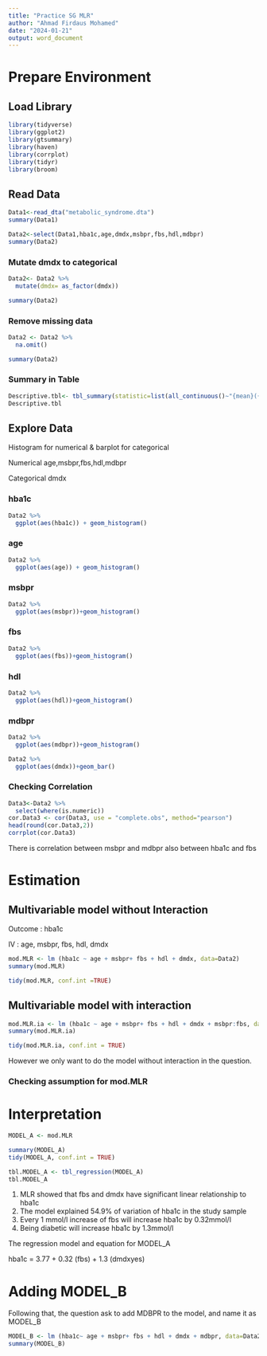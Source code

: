 ```yaml
---
title: "Practice SG MLR"
author: "Ahmad Firdaus Mohamed"
date: "2024-01-21"
output: word_document
---
```


# Prepare Environment

## Load Library

```r
library(tidyverse)
library(ggplot2)
library(gtsummary)
library(haven)
library(corrplot)
library(tidyr)
library(broom)
```

## Read Data

```r
Data1<-read_dta("metabolic_syndrome.dta")
summary(Data1)
```

```r
Data2<-select(Data1,hba1c,age,dmdx,msbpr,fbs,hdl,mdbpr)
summary(Data2)
```

### Mutate dmdx to categorical

```r
Data2<- Data2 %>%
  mutate(dmdx= as_factor(dmdx))
```

```r
summary(Data2)
```

### Remove missing data

```r
Data2 <- Data2 %>%
  na.omit()
```

```r
summary(Data2)
```

### Summary in Table

```r
Descriptive.tbl<- tbl_summary(statistic=list(all_continuous()~"{mean}({sd})", all_categorical()~"{n}/{N} ({p}%)"),Data2)
Descriptive.tbl
```

## Explore Data

Histogram for numerical & barplot for categorical

Numerical age,msbpr,fbs,hdl,mdbpr

Categorical dmdx

### hba1c

```r
Data2 %>%
  ggplot(aes(hba1c)) + geom_histogram()
```

### age

```r
Data2 %>%
  ggplot(aes(age)) + geom_histogram()
```

### msbpr

```r
Data2 %>%
  ggplot(aes(msbpr))+geom_histogram()
```

### fbs

```r
Data2 %>%
  ggplot(aes(fbs))+geom_histogram()
```

### hdl

```r
Data2 %>%
  ggplot(aes(hdl))+geom_histogram()
```

### mdbpr

```r
Data2 %>%
  ggplot(aes(mdbpr))+geom_histogram()
```

```r
Data2 %>%
  ggplot(aes(dmdx))+geom_bar()
```

### Checking Correlation

```r
Data3<-Data2 %>%
  select(where(is.numeric))
cor.Data3 <- cor(Data3, use = "complete.obs", method="pearson")
head(round(cor.Data3,2))
corrplot(cor.Data3)
```

There is correlation between msbpr and mdbpr also between hba1c and fbs

# Estimation

## Multivariable model without Interaction

Outcome : hba1c

IV : age, msbpr, fbs, hdl, dmdx

```r
mod.MLR <- lm (hba1c ~ age + msbpr+ fbs + hdl + dmdx, data=Data2)
summary(mod.MLR)
```

```r
tidy(mod.MLR, conf.int =TRUE)
```

## Multivariable model with interaction

```r
mod.MLR.ia <- lm (hba1c ~ age + msbpr+ fbs + hdl + dmdx + msbpr:fbs, data=Data2)
summary(mod.MLR.ia)
```

```r
tidy(mod.MLR.ia, conf.int = TRUE)
```

However we only want to do the model without interaction in the question.

### Checking assumption for mod.MLR

# Interpretation

```r
MODEL_A <- mod.MLR
```

```r
summary(MODEL_A)
tidy(MODEL_A, conf.int = TRUE)
```

```r
tbl.MODEL_A <- tbl_regression(MODEL_A)
tbl.MODEL_A
```

1.  MLR showed that fbs and dmdx have significant linear relationship to hba1c
2.  The model explained 54.9% of variation of hba1c in the study sample
3.  Every 1 mmol/l increase of fbs will increase hba1c by 0.32mmol/l
4.  Being diabetic will increase hba1c by 1.3mmol/l

The regression model and equation for MODEL_A

hba1c = 3.77 + 0.32 (fbs) + 1.3 (dmdxyes)

# Adding MODEL_B

Following that, the question ask to add MDBPR to the model, and name it as MODEL_B

```r
MODEL_B <- lm (hba1c~ age + msbpr+ fbs + hdl + dmdx + mdbpr, data=Data2)
summary(MODEL_B)

```
